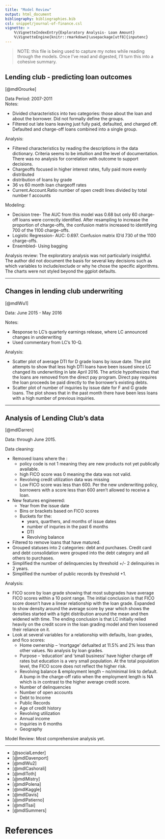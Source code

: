 ```yaml
---
title: "Model Review"
output: html_document
bibliography: bibliographies.bib
csl: snippet/journal-of-finance.csl
vignette: >
    %\VignetteIndexEntry{Exploratory Analysis- Loan Amount} 
    %\VignetteEngine{knitr::rmarkdown}\usepackage[utf8]{inputenc}
---
```


> NOTE: this file is being used to capture my notes while reading through the models.  Once I've read and digested, I'll turn this into a cohesive summary. 


## Lending club - predicting loan outcomes
[@mdlOrourke]

Data Period: 2007-2011  
Notes:  

- Divided characteristics into two categories: those about the loan and about the borrower.  Did not formally define the groups.
- Filtered out late loans leaving just fully paid, defaulted, and charged off.  Defaulted and charge-off loans combined into a single group.  

Analysis:    

- Filtered characteristics by reading the descriptions in the data dictionary. Criteria seems to be intuition and the level of documentation.  There was no analysis for correlation with outcome to support decisions. 
- Chargeoffs focused in higher interest rates, fully paid more evenly distributed  
- distribution of loans by grade  
- 36 vs 60 month loan chargeoff rates  
- Current.Account.Ratio  number of open credit lines divided by total number f accounts 
    
Modeling:  

- Decision tree- The AUC from this model was 0.68 but only 60 charge-off loans were correctly identified. After resampling to increase the proportion of charge-offs, the confusion matrix increased to identifying 700 of the 1100 charge-offs.
- Logistic Regression- AUC: 0.697.  Confusion matrix ID'd 730 of the 1100 charge-offs.
- Ensembled- Using bagging
    
Analysis review:
The exploratory analysis was not particularly insightful.  The author did not document the basis for several key decisions such as which variables to include/exclude or why he chose the specific algorithms. The charts were not styled beyond the ggplot defaults. 

<hr>
## Changes in lending club underwriting
[@mdlWu1]

Data: June 2015 - May 2016  

Notes: 

- Response to LC's quarterly earnings release, where LC announced changes in underwriting 
- Used commentary from LC's 10-Q.

Analysis:  

- Scatter plot of average DTI for D grade loans by issue date.  The plot attempts to show that less high DTI loans have been issued since LC changed its underwriting in late April 2016. The article hypothesizes that the loans are removed from the direct pay program.  Direct pay requires the loan proceeds be paid directly to the borrower's existing debts.
- Scatter plot of number of inquiries by issue date for F and G grade loans. The plot shows that in the past month there have been less loans with a high number of previous inquiries. 


<hr>
## Analysis of Lending Club's data
[@mdlDarren]  

Data: through June 2015.  

Data cleaning:   

- Removed loans where the : 
    - policy code is not 1 meaning they are new products not yet publically available. 
    - high FICO score was 0 meaning the data was not valid.
    - Revolving credit utilization data was missing
    - Low FICO score was less than 600.  Per the new underwriting policy, borrowers with a score less than 600 aren't allowed to receive a loan. 
- New features engineered: 
    - Year from the issue date
    - Bins or brackets based on FICO scores 
    - Buckets for the:
        - years, quarthers, and months of issue dates 
        - number of inquries in the past 6 months
        - DTI
        - Revolving balance
- Filtered to remove loans that have matured. 
- Grouped statuses into 2 categories: debt and purchases. Credit card and debt consolidation were grouped into the debt category and all others to purchases.
- Simplified the number of delinquencies by threshold +/- 2 delinquiries in 2 years.
- Simplified the number of public records by threshold +1.

Analysis: 

- FICO score by loan grade showing that most subgrades have average FICO scores within a 10 point range. The initial conclusion is that FICO score doesn't have a linear relationship with the loan grade. Expanded to show density around the average score by year which shows the densities started with a tight distribution around the mean and then widened with time. The ending conclusion is that LC initially relied heavily on the credit score in the loan grading model and then loosened their reliance on it. 
- Look at several variables for a relationship with defaults, loan grades, and fico scores: 
    - Home ownership -- 'mortgage' defualted at 11.5% and 2% less than other values. No analysis by loan grades. 
    - Purpose -- 'education' and 'small business' have higher charge off rates but education is a very small population. At the total population level, the FICO score does not reflect the higher risk.    
    - Revolving balance & employment length -- no/minimal link to default.  A bump in the charge-off ratio when the employment length is NA which is in contrast to the higher average credit score. 
    - Number of delinquencies
    - Number of open accounts 
    - Debt to Income 
    - Public Records
    - Age of credit history 
    - Revolving utilization
    - Annual income 
    - Inquiries in 6 months 
    - Geography 


Model Review: Most comprehensive analysis yet.


<hr>

- [@socialLender]  
- [@mdlDavenport]  
- [@mdlWu2]  
- [@mdlCashorali]  
- [@mdlToth]  
- [@mdlMistry]  
- [@mdlPolena]  
- [@mdlKaggle]  
- [@mdlDavis]  
- [@mdlPatierno]  
- [@mdlTsai]
- [@mdlSummers]


# References